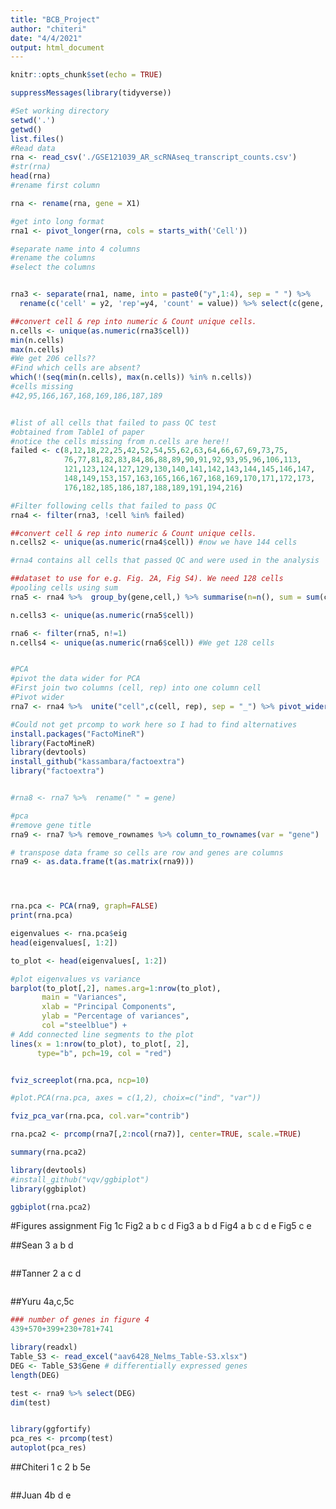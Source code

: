 ```yaml
---
title: "BCB_Project"
author: "chiteri"
date: "4/4/2021"
output: html_document
---
```


```r
knitr::opts_chunk$set(echo = TRUE)
```

```r
suppressMessages(library(tidyverse))
```

```r
#Set working directory
setwd('.')
getwd()
list.files()
#Read data
rna <- read_csv('./GSE121039_AR_scRNAseq_transcript_counts.csv')
#str(rna)
head(rna)
#rename first column

rna <- rename(rna, gene = X1)

#get into long format
rna1 <- pivot_longer(rna, cols = starts_with('Cell'))

#separate name into 4 columns
#rename the columns
#select the columns


rna3 <- separate(rna1, name, into = paste0("y",1:4), sep = " ") %>% 
  rename(c('cell' = y2, 'rep'=y4, 'count' = value)) %>% select(c(gene, cell, rep, count))

##convert cell & rep into numeric & Count unique cells.
n.cells <- unique(as.numeric(rna3$cell))
min(n.cells)
max(n.cells)
#We get 206 cells??
#Find which cells are absent?
which(!(seq(min(n.cells), max(n.cells)) %in% n.cells))
#cells missing
#42,95,166,167,168,169,186,187,189


#list of all cells that failed to pass QC test
#obtained from Table1 of paper
#notice the cells missing from n.cells are here!!
failed <- c(8,12,18,22,25,42,52,54,55,62,63,64,66,67,69,73,75,
            76,77,81,82,83,84,86,88,89,90,91,92,93,95,96,106,113,
            121,123,124,127,129,130,140,141,142,143,144,145,146,147,
            148,149,153,157,163,165,166,167,168,169,170,171,172,173,
            176,182,185,186,187,188,189,191,194,216)

#Filter following cells that failed to pass QC
rna4 <- filter(rna3, !cell %in% failed)

##convert cell & rep into numeric & Count unique cells.
n.cells2 <- unique(as.numeric(rna4$cell)) #now we have 144 cells

#rna4 contains all cells that passed QC and were used in the analysis

##dataset to use for e.g. Fig. 2A, Fig S4). We need 128 cells
#pooling cells using sum
rna5 <- rna4 %>%  group_by(gene,cell,) %>% summarise(n=n(), sum = sum(count))

n.cells3 <- unique(as.numeric(rna5$cell))

rna6 <- filter(rna5, n!=1)
n.cells4 <- unique(as.numeric(rna6$cell)) #We get 128 cells


#PCA
#pivot the data wider for PCA
#First join two columns (cell, rep) into one column cell
#Pivot wider
rna7 <- rna4 %>%  unite("cell",c(cell, rep), sep = "_") %>% pivot_wider(names_from = cell, values_from = count, names_prefix='cell')

#Could not get prcomp to work here so I had to find alternatives
install.packages("FactoMineR")
library(FactoMineR)
library(devtools)
install_github("kassambara/factoextra")
library("factoextra")


#rna8 <- rna7 %>%  rename(" " = gene)

#pca
#remove gene title
rna9 <- rna7 %>% remove_rownames %>% column_to_rownames(var = "gene")

# transpose data frame so cells are row and genes are columns
rna9 <- as.data.frame(t(as.matrix(rna9)))




rna.pca <- PCA(rna9, graph=FALSE)
print(rna.pca)

eigenvalues <- rna.pca$eig
head(eigenvalues[, 1:2])

to_plot <- head(eigenvalues[, 1:2])

#plot eigenvalues vs variance
barplot(to_plot[,2], names.arg=1:nrow(to_plot), 
       main = "Variances",
       xlab = "Principal Components",
       ylab = "Percentage of variances",
       col ="steelblue") +
# Add connected line segments to the plot
lines(x = 1:nrow(to_plot), to_plot[, 2], 
      type="b", pch=19, col = "red")


fviz_screeplot(rna.pca, ncp=10)
```
```r

#plot.PCA(rna.pca, axes = c(1,2), choix=c("ind", "var"))

fviz_pca_var(rna.pca, col.var="contrib")
```

```r
rna.pca2 <- prcomp(rna7[,2:ncol(rna7)], center=TRUE, scale.=TRUE)

summary(rna.pca2)
```
```r
library(devtools)
#install_github("vqv/ggbiplot")
library(ggbiplot)

ggbiplot(rna.pca2)
```
#Figures assignment
Fig 1c
Fig2 a b c d
Fig3 a b d
Fig4 a b c d e
Fig5 c e

##Sean 3 a b d
```r

```


##Tanner 2 a c d
```r

```

##Yuru 4a,c,5c
```r

### number of genes in figure 4
439+570+399+230+781+741

library(readxl)
Table_S3 <- read_excel("aav6428_Nelms_Table-S3.xlsx")
DEG <- Table_S3$Gene # differentially expressed genes
length(DEG)

test <- rna9 %>% select(DEG)
dim(test)


library(ggfortify)
pca_res <- prcomp(test)
autoplot(pca_res)

```

##Chiteri 1 c 2 b 5e
```r

```

##Juan 4b d e
```r

```


